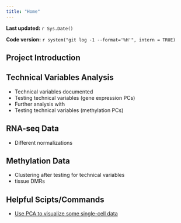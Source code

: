 ```yaml
---
title: "Home"
---
```


**Last updated:** `r Sys.Date()`

**Code version:** `r system("git log -1 --format='%H'", intern = TRUE)`

## Project Introduction

## Technical Variables Analysis

*  Technical variables documented
*  Testing technical variables (gene expression PCs)
*  Further analysis with 
*  Testing technical variables (methylation PCs)

## RNA-seq Data

*  Different normalizations

## Methylation Data

*  Clustering after testing for technical variables 
*  tissue DMRs

## Helpful Scipts/Commands

*  [Use PCA to visualize some single-cell data](single-cell-pca.html)
